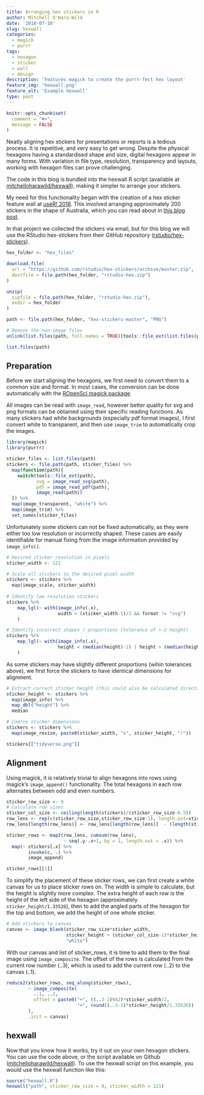 ```yaml
---
title: Arranging hex stickers in R
author: Mitchell O'Hara-Wild
date: '2018-07-10'
slug: hexwall
categories:
  - magick
  - purrr
tags:
  - hexagon
  - sticker
  - wall
  - design
description: 'Features magick to create the purrr-fect hex layout'
feature_img: 'hexwall.png'
feature_alt: 'Example hexwall'
type: post
---
```

```r
knitr::opts_chunk$set(
  comment = "#>",
  message = FALSE
)
```

Neatly aligning hex stickers for presentations or reports is a tedious process. It is repetitive, and very easy to get wrong. Despite the physical hexagons having a standardised shape and size, digital hexagons appear in many forms. With variation in file type, resolution, transparency and layouts, working with hexagon files can prove challenging.

The code in this blog is bundled into the hexwall R script (available at [mitchelloharawild/hexwall](https://github.com/mitchelloharawild/hexwall)), making it simpler to arrange your stickers.

My need for this functionality began with the creation of a hex sticker feature wall at [useR! 2018](http://user2018.r-project.org/). This involved arranging approximately 200 stickers in the shape of Australia, which you can read about in [this blog post](https://blog.mitchelloharawild.com/blog/user-2018-feature-wall).

In that project we collected the stickers via email, but for this blog we will use the RStudio hex-stickers from their GitHub repository ([rstudio/hex-stickers](https://github.com/rstudio/hex-stickers)).

```r
hex_folder <- "hex_files"

download.file(
  url = "https://github.com/rstudio/hex-stickers/archive/master.zip",
  destfile = file.path(hex_folder, "rstudio-hex.zip")
)

unzip(
  zipfile = file.path(hex_folder, "rstudio-hex.zip"),
  exdir = hex_folder
)

path <- file.path(hex_folder, "hex-stickers-master", "PNG")

# Remove the non-image files
unlink(list.files(path, full.names = TRUE)[tools::file_ext(list.files(path)) %in% c("md", "Rmd")])

list.files(path)
```



## Preparation
Before we start aligning the hexagons, we first need to convert them to a common size and format. In most cases, the conversion can be done automatically with the [ROpenSci magick package](https://github.com/ropensci/magick).

All images can be read with `image_read`, however better quality for svg and png formats can be obtained using their specific reading functions. As many stickers had white backgrounds (especially pdf format images), I first convert white to transparent, and then use `image_trim` to automatically crop the images.

```r
library(magick)
library(purrr)

sticker_files <- list.files(path)
stickers <- file.path(path, sticker_files) %>% 
  map(function(path){
    switch(tools::file_ext(path),
           svg = image_read_svg(path),
           pdf = image_read_pdf(path),
           image_read(path))
  }) %>%
  map(image_transparent, "white") %>%
  map(image_trim) %>%
  set_names(sticker_files)
```

Unfortunately some stickers can not be fixed automatically, as they were either too low resolution or incorrectly shaped. These cases are easily identifiable for manual fixing from the image information provided by `image_info()`.
```r
# Desired sticker resolution in pixels
sticker_width <- 121

# Scale all stickers to the desired pixel width
stickers <- stickers %>%
  map(image_scale, sticker_width)
  
# Identify low resolution stickers
stickers %>%
    map_lgl(~ with(image_info(.x),
                   width < (sticker_width-1)/2 && format != "svg")
    )

# Identify incorrect shapes / proportions (tolerance of +-2 height)
stickers %>%
    map_lgl(~ with(image_info(.x),
                   height < (median(height)-2) | height > (median(height) + 2))
    )
```

As some stickers may have slightly different proportions (wihin tolerances above), we first force the stickers to have identical dimensions for alignment.
```r
# Extract correct sticker height (this could also be calculated directly from width)
sticker_height <- stickers %>%
  map(image_info) %>%
  map_dbl("height") %>%
  median

# Coerce sticker dimensions
stickers <- stickers %>%
  map(image_resize, paste0(sticker_width, "x", sticker_height, "!"))

stickers[["tidyverse.png"]]
```

## Alignment
Using magick, it is relatively trivial to align hexagons into rows using magick's `image_append()` functionality. The total hexagons in each row alternates between odd and even numbers.
```r
sticker_row_size <- 9
# Calculate row sizes
sticker_col_size <- ceiling(length(stickers)/(sticker_row_size-0.5))
row_lens <- rep(c(sticker_row_size,sticker_row_size-1), length.out=sticker_col_size)
row_lens[length(row_lens)] <- row_lens[length(row_lens)]  - (length(stickers) - sum(row_lens))

sticker_rows <- map2(row_lens, cumsum(row_lens),
                     ~ seq(.y-.x+1, by = 1, length.out = .x)) %>%
  map(~ stickers[.x] %>%
        invoke(c, .) %>%
        image_append)

sticker_rows[[1]]
```

To simplify the placement of these sticker rows, we can first create a white canvas for us to place sticker rows on. The width is simple to calculate, but the height is slightly more complex. The extra height of each row is the height of the left side of the hexagon (approximately `sticker_height/1.33526`), then to add the angled parts of the hexagon for the top and bottom, we add the height of one whole sticker.
```r
# Add stickers to canvas
canvas <- image_blank(sticker_row_size*sticker_width, 
                      sticker_height + (sticker_col_size-1)*sticker_height/1.33526,
                      "white")
```

With our canvas and list of sticker_rows, it is time to add them to the final image using `image_composite`. The offset of the rows is calculated from the current row number (..3), which is used to add the current row (..2) to the canvas (..1).
```r
reduce2(sticker_rows, seq_along(sticker_rows), 
        ~ image_composite(
          ..1, ..2,
          offset = paste0("+", ((..3-1)%%2)*sticker_width/2,
                          "+", round((..3-1)*sticker_height/1.33526))
        ),
        .init = canvas)
```

## hexwall

Now that you know how it works, try it out on your own hexagon stickers. You can use the code above, or the script available on Github ([mitchelloharawild/hexwall](https://github.com/mitchelloharawild/hexwall)). To use the hexwall script on this example, you would use the hexwall function like this:
```r
source("hexwall.R")
hexwall("path", sticker_row_size = 9, sticker_width = 121)
```